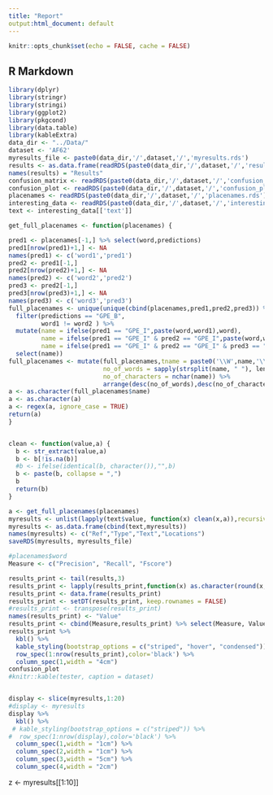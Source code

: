 ```yaml
---
title: "Report"
output:html_document: default
---
```


```r
knitr::opts_chunk$set(echo = FALSE, cache = FALSE)
```

## R Markdown


```r
library(dplyr)
library(stringr)
library(stringi)
library(ggplot2)
library(pkgcond)
library(data.table)
library(kableExtra)
data_dir <- "../Data/"
dataset <- 'AF62'
myresults_file <- paste0(data_dir,'/',dataset,'/','myresults.rds')
results <- as.data.frame(readRDS(paste0(data_dir,'/',dataset,'/','results.rds')))
names(results) = "Results"
confusion_matrix <- readRDS(paste0(data_dir,'/',dataset,'/','confusion_matrix.rds'))
confusion_plot <- readRDS(paste0(data_dir,'/',dataset,'/','confusion_plot.rds'))
placenames <- readRDS(paste0(data_dir,'/',dataset,'/','placenames.rds'))
interesting_data <- readRDS(paste0(data_dir,'/',dataset,'/','interesting_data.rds'))
text <- interesting_data[['text']]

get_full_placenames <- function(placenames) {

pred1 <- placenames[-1,] %>% select(word,predictions)
pred1[nrow(pred1)+1,] <- NA
names(pred1) <- c('word1','pred1')
pred2 <- pred1[-1,]
pred2[nrow(pred2)+1,] <- NA
names(pred2) <- c('word2','pred2')
pred3 <- pred2[-1,]
pred3[nrow(pred3)+1,] <- NA
names(pred3) <- c('word3','pred3')
full_placenames <- unique(unique(cbind(placenames,pred1,pred2,pred3)) %>%
  filter(predictions == "GPE_B",
         word1 != word2 ) %>%
  mutate(name = ifelse(pred1 == "GPE_I",paste(word,word1),word),
         name = ifelse(pred1 == "GPE_I" & pred2 == "GPE_I",paste(word,word1,word2),name),
         name = ifelse(pred1 == "GPE_I" & pred2 == "GPE_I" & pred3 == "GPE_I", paste(word,word1,word2,word3),name)) %>%
  select(name))
full_placenames <- mutate(full_placenames,tname = paste0('\\W',name,'\\W'),
                          no_of_words = sapply(strsplit(name, " "), length),
                          no_of_characters = nchar(name)) %>%
                          arrange(desc(no_of_words),desc(no_of_characters))
a <- as.character(full_placenames$name)
a <- as.character(a)
a <- regex(a, ignore_case = TRUE)
return(a)
}


clean <- function(value,a) {
  b <- str_extract(value,a)
  b <- b[!is.na(b)]
  #b <- ifelse(identical(b, character()),"",b)
  b <- paste(b, collapse = ",")
  b
  return(b)
}

a <- get_full_placenames(placenames)
myresults <- unlist(lapply(text$value, function(x) clean(x,a)),recursive = FALSE)
myresults <- as.data.frame(cbind(text,myresults))
names(myresults) <- c("Ref","Type","Text","Locations")
saveRDS(myresults, myresults_file)


```

```r
#placenames$word
Measure <- c("Precision", "Recall", "Fscore")

results_print <- tail(results,3)
results_print <- lapply(results_print,function(x) as.character(round(x, digits=3)))
results_print <- data.frame(results_print)
results_print <- setDT(results_print, keep.rownames = FALSE)
#results_print <- transpose(results_print) 
names(results_print) <- "Value"
results_print <- cbind(Measure,results_print) %>% select(Measure, Value)
results_print %>%
  kbl() %>%
  kable_styling(bootstrap_options = c("striped", "hover", "condensed")) %>%
  row_spec(1:nrow(results_print),color='black') %>%
  column_spec(1,width = "4cm") 
confusion_plot
#knitr::kable(tester, caption = dataset)


display <- slice(myresults,1:20)
#display <- myresults
display %>%
  kbl() %>%
 # kable_styling(bootstrap_options = c("striped")) %>%
#  row_spec(1:nrow(display),color='black') %>%
  column_spec(1,width = "1cm") %>%
  column_spec(2,width = "1cm") %>%
  column_spec(3,width = "5cm") %>%
  column_spec(4,width = "2cm")
```


z <- myresults[[1:10]]